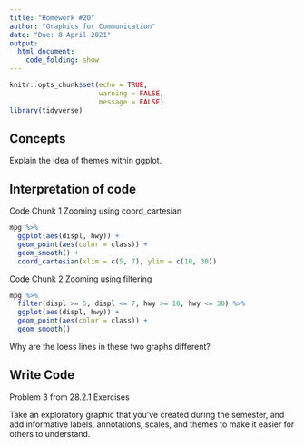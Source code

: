 ```yaml
---
title: "Homework #20"
author: "Graphics for Communication"
date: "Due: 8 April 2021"
output:
  html_document:
    code_folding: show
---
```


```r
knitr::opts_chunk$set(echo = TRUE,
                      warning = FALSE,
                      message = FALSE)
library(tidyverse)
```

## Concepts  

Explain the idea of themes within ggplot.
    
## Interpretation of code  

Code Chunk 1 Zooming using coord_cartesian

```r
mpg %>% 
  ggplot(aes(displ, hwy)) +
  geom_point(aes(color = class)) +
  geom_smooth() +
  coord_cartesian(xlim = c(5, 7), ylim = c(10, 30))
```

Code Chunk 2 Zooming using filtering

```r
mpg %>%
  filter(displ >= 5, displ <= 7, hwy >= 10, hwy <= 30) %>%
  ggplot(aes(displ, hwy)) +
  geom_point(aes(color = class)) +
  geom_smooth()
```  

Why are the loess lines in these two graphs different?

## Write Code

Problem 3 from 28.2.1 Exercises

Take an exploratory graphic that you've created during the semester, and add informative labels, annotations, scales, and themes to make it easier for others to understand.  

```r

```